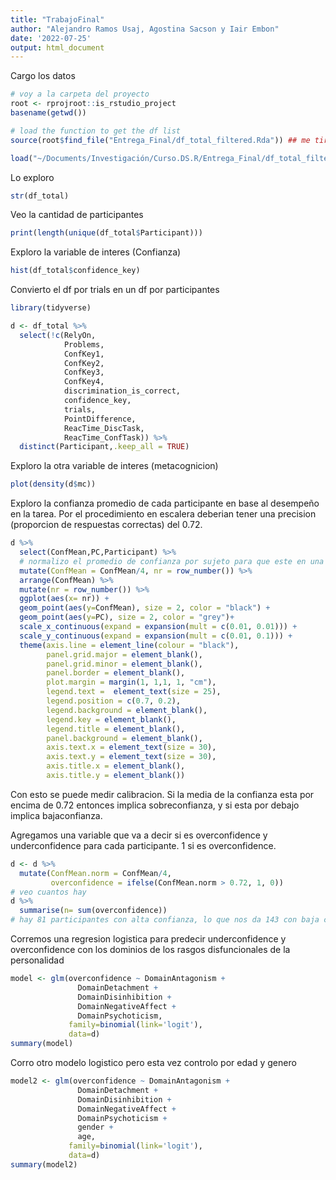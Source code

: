 ```yaml
---
title: "TrabajoFinal"
author: "Alejandro Ramos Usaj, Agostina Sacson y Iair Embon"
date: '2022-07-25'
output: html_document
---
```


Cargo los datos
```r
# voy a la carpeta del proyecto
root <- rprojroot::is_rstudio_project
basename(getwd())

# load the function to get the df list
source(root$find_file("Entrega_Final/df_total_filtered.Rda")) ## me tira un error aca, no se poque lo voy a esta resolviendo

load("~/Documents/Investigación/Curso.DS.R/Entrega_Final/df_total_filtered.Rda")
```

Lo exploro
```r
str(df_total)
```

Veo la cantidad de participantes
```r
print(length(unique(df_total$Participant)))
```


Exploro la variable de interes (Confianza)
```r
hist(df_total$confidence_key)
```

Convierto el df por trials en un df por participantes
```r
library(tidyverse)

d <- df_total %>%
  select(!c(RelyOn,
            Problems,
            ConfKey1,
            ConfKey2,
            ConfKey3,
            ConfKey4,
            discrimination_is_correct,
            confidence_key,
            trials,
            PointDifference,
            ReacTime_DiscTask,
            ReacTime_ConfTask)) %>%
  distinct(Participant,.keep_all = TRUE)
```

Exploro la otra variable de interes (metacognicion)
```r
plot(density(d$mc))
```


Exploro la confianza promedio de cada participante en base al desempeño en la tarea. Por el procedimiento en escalera deberian tener una precision (proporcion de respuestas correctas) del 0.72. 
```r
d %>% 
  select(ConfMean,PC,Participant) %>% 
  # normalizo el promedio de confianza por sujeto para que este en una escala similar a la del desempeno
  mutate(ConfMean = ConfMean/4, nr = row_number()) %>%
  arrange(ConfMean) %>%
  mutate(nr = row_number()) %>%
  ggplot(aes(x= nr)) +
  geom_point(aes(y=ConfMean), size = 2, color = "black") +
  geom_point(aes(y=PC), size = 2, color = "grey")+
  scale_x_continuous(expand = expansion(mult = c(0.01, 0.01))) +
  scale_y_continuous(expand = expansion(mult = c(0.01, 0.1))) +
  theme(axis.line = element_line(colour = "black"),
        panel.grid.major = element_blank(),
        panel.grid.minor = element_blank(),
        panel.border = element_blank(),
        plot.margin = margin(1, 1,1, 1, "cm"),
        legend.text =  element_text(size = 25),
        legend.position = c(0.7, 0.2),
        legend.background = element_blank(),
        legend.key = element_blank(),
        legend.title = element_blank(),
        panel.background = element_blank(),
        axis.text.x = element_text(size = 30),
        axis.text.y = element_text(size = 30),
        axis.title.x = element_blank(),
        axis.title.y = element_blank())
```
Con esto se puede medir calibracion. Si la media de la confianza esta por encima de 0.72 entonces implica sobreconfianza, y si esta por debajo implica bajaconfianza. 

Agregamos una variable que va a decir si es overconfidence y underconfidence para cada participante. 
1 si es overconfidence.
```r
d <- d %>%
  mutate(ConfMean.norm = ConfMean/4, 
         overconfidence = ifelse(ConfMean.norm > 0.72, 1, 0))
# veo cuantos hay
d %>%
  summarise(n= sum(overconfidence))
# hay 81 participantes con alta confianza, lo que nos da 143 con baja confianza

```


Corremos una regresion logistica para predecir underconfidence y overconfidence con los dominios de los rasgos disfuncionales de la personalidad
```r
model <- glm(overconfidence ~ DomainAntagonism + 
               DomainDetachment +
               DomainDisinhibition +
               DomainNegativeAffect + 
               DomainPsychoticism,
             family=binomial(link='logit'),
             data=d)
summary(model)
```

Corro otro modelo logistico pero esta vez controlo por edad y genero
```r
model2 <- glm(overconfidence ~ DomainAntagonism + 
               DomainDetachment +
               DomainDisinhibition +
               DomainNegativeAffect + 
               DomainPsychoticism +
               gender +
               age,
             family=binomial(link='logit'),
             data=d)
summary(model2)
```


